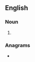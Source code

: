 ==English==

===Noun===
{{head|en|noun form}}

# {{plural of|en|earlet}}

===Anagrams===
* {{anagrams|en|a=aeelrst|Laertes|Laseter|e-alerts|elaters|realest|relates|reslate|stealer|teleras}}